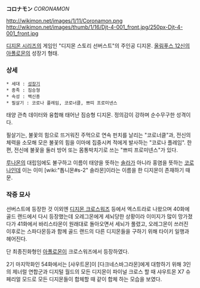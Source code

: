 '''コロナモン''' ''CORONAMON''

http://wikimon.net/images/1/11/Coronamon.png http://wikimon.net/images/thumb/1/16/Djt-4-001_front.jpg/250px-Djt-4-001_front.jpg

[[디지몬 시리즈]]의 게임인 "디지몬 스토리 선버스트"의 주인공 디지몬.
[[올림푸스 12신]]의 [[아폴로몬]]의 성장기 형태.

=== 상세 ===

 * 세대 : [[성장기]]
 * 종족 : 짐승형
 * 속성 : 백신종
 * 필살기 : 코로나 플레임, 코로너클, 쁘띠 프로미넨스

태양 관측 데이터와 융합해 태어난 짐승형 디지몬. 정의감이 강하며 순수무구한 성격이다.

필살기는, 불꽃의 힘으로 뜨거워진 주먹으로 연속 펀치를 날리는 "코로너클"과, 전신의 체력을 소모해 모은 불꽃의 힘을 이마에 집중시켜 적에게 발사하는 "코로나 플레임". 한편, 전신에 불꽃을 둘러 방어 또는 몸통박치기로 쓰는 "쁘띠 프로미넨스"가 있다.

[[루나몬]]의 대립임에도 불구하고 이름이 태양을 뜻하는 [[솔라]]가 아니라 홍염을 뜻하는 [[코로나]]인데 이는 이미 [wiki:"톱니몬#s-2" 솔라몬]이라는 이름을 한 디지몬이 존재하기 때문.
=== 작중 묘사 ===
선버스트에 등장한 것 이외엔 [[디지몬 크로스워즈]] 등에서 엑스트라로 나왔으며 
40화에 골드 랜드에서 다시 등장했는데 오레그몬에게 세뇌당한 상황이라 이미지가 많이 망가졌다가 41화에서 바리스타몬이 원래대로 돌아오면서 세뇌가 풀렸고, 오레그몬이 쓰러진 이후로는 스파다몬등과 함께 골드 랜드의 다른 디지몬들을 구하기 위해 타이키 일행과 헤어진다.

단 최종진화형인 [[아폴로몬]]이 크로스워즈에서 등장하였다.


2기 마지막화인 54화에서는 [샤우트몬]이 [다크네스바그라몬]에게 대항하기 위해 3인의 제너럴 연합군과 디지털 월드의 모든 디지몬이 파이널 크로스 할 때 샤우트몬 X7 슈페리얼 모드로 모든 디지몬들이 합체할 때 같이 합체 하는 모습을 보였다. 

